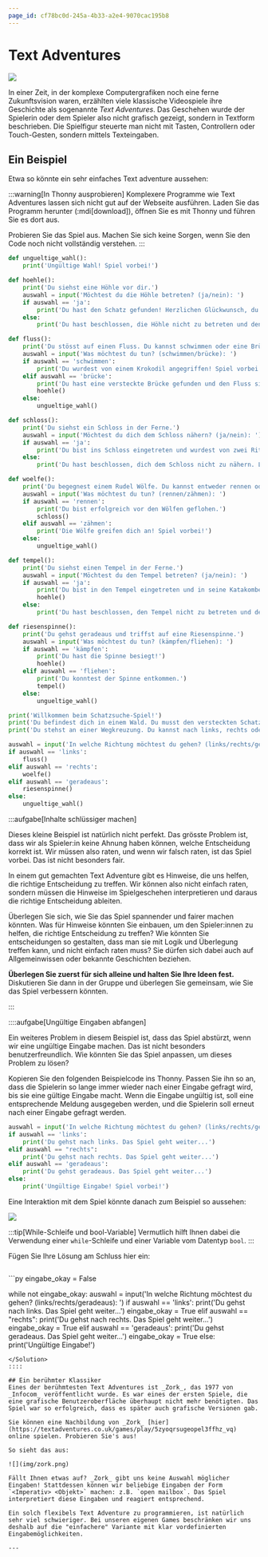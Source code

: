 ```yaml
---
page_id: cf78bc0d-245a-4b33-a2e4-9070cac195b8
---
```


# Text Adventures

![](img/treasure_hunt_v1_console.png)

In einer Zeit, in der komplexe Computergrafiken noch eine ferne Zukunftsvision waren, erzählten viele klassische Videospiele ihre Geschichte als sogenannte _Text Adventures_. Das Geschehen wurde der Spielerin oder dem Spieler also nicht grafisch gezeigt, sondern in Textform beschrieben. Die Spielfigur steuerte man nicht mit Tasten, Controllern oder Touch-Gesten, sondern mittels Texteingaben.

## Ein Beispiel

Etwa so könnte ein sehr einfaches Text adventure aussehen:

:::warning[In Thonny ausprobieren] Komplexere Programme wie Text Adventures lassen sich nicht gut auf der Webseite ausführen. Laden Sie das Programm herunter (:mdi[download]), öffnen Sie es mit Thonny und führen Sie es dort aus.

Probieren Sie das Spiel aus. Machen Sie sich keine Sorgen, wenn Sie den Code noch nicht vollständig verstehen. :::

```py live_py readonly
def ungueltige_wahl():
    print('Ungültige Wahl! Spiel vorbei!')

def hoehle():
    print('Du siehst eine Höhle vor dir.')
    auswahl = input('Möchtest du die Höhle betreten? (ja/nein): ')
    if auswahl == 'ja':
        print('Du hast den Schatz gefunden! Herzlichen Glückwunsch, du gewinnst!')
    else:
        print('Du hast beschlossen, die Höhle nicht zu betreten und den Schatz verpasst. Spiel vorbei!')

def fluss():
    print('Du stösst auf einen Fluss. Du kannst schwimmen oder eine Brücke suchen.')
    auswahl = input('Was möchtest du tun? (schwimmen/brücke): ')
    if auswahl == 'schwimmen':
        print('Du wurdest von einem Krokodil angegriffen! Spiel vorbei!')
    elif auswahl == 'brücke':
        print('Du hast eine versteckte Brücke gefunden und den Fluss sicher überquert.')
        hoehle()
    else:
        ungueltige_wahl()

def schloss():
    print('Du siehst ein Schloss in der Ferne.')
    auswahl = input('Möchtest du dich dem Schloss nähern? (ja/nein): ')
    if auswahl == 'ja':
        print('Du bist ins Schloss eingetreten und wurdest von zwei Rittern festgenommen. Spiel vorbei!')
    else:
        print('Du hast beschlossen, dich dem Schloss nicht zu nähern. Leider ist dein Proviant aufgebraucht. Spiel vorbei!')

def woelfe():
    print('Du begegnest einem Rudel Wölfe. Du kannst entweder rennen oder versuchen, sie zu zähmen.')
    auswahl = input('Was möchtest du tun? (rennen/zähmen): ')
    if auswahl == 'rennen':
        print('Du bist erfolgreich vor den Wölfen geflohen.')
        schloss()
    elif auswahl == 'zähmen':
        print('Die Wölfe greifen dich an! Spiel vorbei!')
    else:
        ungueltige_wahl()

def tempel():
    print('Du siehst einen Tempel in der Ferne.')
    auswahl = input('Möchtest du den Tempel betreten? (ja/nein): ')
    if auswahl == 'ja':
        print('Du bist in den Tempel eingetreten und in seine Katakomben vorgedrungen.')
        hoehle()
    else:
        print('Du hast beschlossen, den Tempel nicht zu betreten und den Schatz verpasst. Spiel vorbei!')

def riesenspinne():
    print('Du gehst geradeaus und triffst auf eine Riesenspinne.')
    auswahl = input('Was möchtest du tun? (kämpfen/fliehen): ')
    if auswahl == 'kämpfen':
        print('Du hast die Spinne besiegt!')
        hoehle()
    elif auswahl == 'fliehen':
        print('Du konntest der Spinne entkommen.')
        tempel()
    else:
        ungueltige_wahl()

print('Willkommen beim Schatzsuche-Spiel!')
print('Du befindest dich in einem Wald. Du musst den versteckten Schatz finden.')
print('Du stehst an einer Wegkreuzung. Du kannst nach links, rechts oder geradeaus gehen.')

auswahl = input('In welche Richtung möchtest du gehen? (links/rechts/geradeaus): ')
if auswahl == 'links':
    fluss()
elif auswahl == 'rechts':
    woelfe()
elif auswahl == 'geradeaus':
    riesenspinne()
else:
    ungueltige_wahl()
```

:::aufgabe[Inhalte schlüssiger machen]

<TaskState id="53b2a881-bec3-4026-ad6f-5da2ca94350c" />

Dieses kleine Beispiel ist natürlich nicht perfekt. Das grösste Problem ist, dass wir als Spieler:in keine Ahnung haben können, welche Entscheidung korrekt ist. Wir müssen also raten, und wenn wir falsch raten, ist das Spiel vorbei. Das ist nicht besonders fair.

In einem gut gemachten Text Adventure gibt es Hinweise, die uns helfen, die richtige Entscheidung zu treffen. Wir können also nicht einfach raten, sondern müssen die Hinweise im Spielgeschehen interpretieren und daraus die richtige Entscheidung ableiten.

Überlegen Sie sich, wie Sie das Spiel spannender und fairer machen könnten. Was für Hinweise könnten Sie einbauen, um den Spieler:innen zu helfen, die richtige Entscheidung zu treffen? Wie könnten Sie entscheidungen so gestalten, dass man sie mit Logik und Überlegung treffen kann, und nicht einfach raten muss? Sie dürfen sich dabei auch auf Allgemeinwissen oder bekannte Geschichten beziehen.

**Überlegen Sie zuerst für sich alleine und halten Sie Ihre Ideen fest.** Diskutieren Sie dann in der Gruppe und überlegen Sie gemeinsam, wie Sie das Spiel verbessern könnten.

<QuillV2 id="373fdf2c-920b-4f24-ad0e-5590e48ccb48" />
:::

::::aufgabe[Ungültige Eingaben abfangen]

<TaskState id="f7b6f46d-2393-40b1-9126-e382106b30a6" />

Ein weiteres Problem in diesem Beispiel ist, dass das Spiel abstürzt, wenn wir eine ungültige Eingabe machen. Das ist nicht besonders benutzerfreundlich. Wie könnten Sie das Spiel anpassen, um dieses Problem zu lösen?

Kopieren Sie den folgenden Beispielcode ins Thonny. Passen Sie ihn so an, dass die Spielerin so lange immer wieder nach einer Eingabe gefragt wird, bis sie eine gültige Eingabe macht. Wenn die Eingabe ungültig ist, soll eine entsprechende Meldung ausgegeben werden, und die Spielerin soll erneut nach einer Eingabe gefragt werden.

```py
auswahl = input('In welche Richtung möchtest du gehen? (links/rechts/geradeaus): ')
if auswahl == 'links':
    print('Du gehst nach links. Das Spiel geht weiter...')
elif auswahl == "rechts":
    print('Du gehst nach rechts. Das Spiel geht weiter...')
elif auswahl == 'geradeaus':
    print('Du gehst geradeaus. Das Spiel geht weiter...')
else:
    print('Ungültige Eingabe! Spiel vorbei!')
```

Eine Interaktion mit dem Spiel könnte danach zum Beispiel so aussehen:

![](img/handling_bad_input.png)

:::tip[While-Schleife und bool-Variable] Vermutlich hilft Ihnen dabei die Verwendung einer `while`-Schleife und einer Variable vom Datentyp `bool`. :::

Fügen Sie Ihre Lösung am Schluss hier ein:

```py live_py id=14e1e864-e8bc-47a0-bce9-619df530ab6a

```

<Solution id="58a63cb0-492f-4132-97bd-d596fec223ef">
```py
eingabe_okay = False

while not eingabe_okay: auswahl = input('In welche Richtung möchtest du gehen? (links/rechts/geradeaus): ') if auswahl == 'links': print('Du gehst nach links. Das Spiel geht weiter...') eingabe_okay = True elif auswahl == "rechts": print('Du gehst nach rechts. Das Spiel geht weiter...') eingabe_okay = True elif auswahl == 'geradeaus': print('Du gehst geradeaus. Das Spiel geht weiter...') eingabe_okay = True else: print('Ungültige Eingabe!')

```
</Solution>
::::

## Ein berühmter Klassiker
Eines der berühmtesten Text Adventures ist _Zork_, das 1977 von _Infocom_ veröffentlicht wurde. Es war eines der ersten Spiele, die eine grafische Benutzeroberfläche überhaupt nicht mehr benötigten. Das Spiel war so erfolgreich, dass es später auch grafische Versionen gab.

Sie können eine Nachbildung von _Zork_ [hier](https://textadventures.co.uk/games/play/5zyoqrsugeopel3ffhz_vq) online spielen. Probieren Sie's aus!

So sieht das aus:

![](img/zork.png)

Fällt Ihnen etwas auf? _Zork_ gibt uns keine Auswahl möglicher Eingaben! Stattdessen können wir beliebige Eingaben der Form `<Imperativ> <Objekt>` machen: z.B. `open mailbox`. Das Spiel interpretiert diese Eingaben und reagiert entsprechend.

Ein solch flexibels Text Adventure zu programmieren, ist natürlich sehr viel schwieriger. Bei unseren eigenen Games beschränken wir uns deshalb auf die "einfachere" Variante mit klar vordefinierten Eingabemöglichkeiten.

---
```
